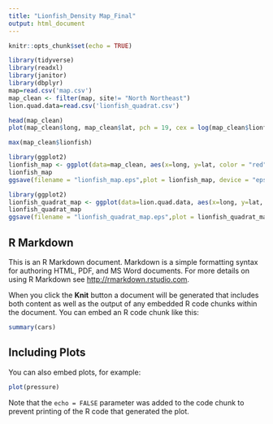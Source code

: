 ```yaml
---
title: "Lionfish_Density Map_Final"
output: html_document
---
```


```r
knitr::opts_chunk$set(echo = TRUE)
```

```r
library(tidyverse)
library(readxl)
library(janitor)
library(dbplyr)
map=read.csv('map.csv')
map_clean <- filter(map, site!= "North Northeast")
lion.quad.data=read.csv('lionfish_quadrat.csv')
```

```r
head(map_clean)
plot(map_clean$long, map_clean$lat, pch = 19, cex = log(map_clean$lionfish+1))

max(map_clean$lionfish)
```

```r
library(ggplot2)
lionfish_map <- ggplot(data=map_clean, aes(x=long, y=lat, color = "red", size = lionfish)) + xlim(-65, -64.55) + ylim(32.1, 32.6) +geom_point(aes(colour = cut(lionfish, c(-Inf, 0, Inf)))) +scale_fill_gradientn(colours=c("blue", "red"), breaks=c(-2,0)) + scale_size_area(max_size = 25) + theme_classic()  #theme(legend.position = "none") 
lionfish_map
ggsave(filename = "lionfish_map.eps",plot = lionfish_map, device = "eps",width = 6,height = 4,dpi = 600)
```


```r
library(ggplot2)
lionfish_quadrat_map <- ggplot(data=lion.quad.data, aes(x=long, y=lat, color = "red", size = lionfish)) + xlim(-65, -64.55) + ylim(32.1, 32.6) +geom_point(aes(colour = cut(lionfish, c(-Inf, 0, Inf)))) +scale_fill_gradientn(colours=c("blue", "red"), breaks=c(-2,0)) + scale_size_area(max_size = 25) + theme_classic()  #theme(legend.position = "none") 
lionfish_quadrat_map
ggsave(filename = "lionfish_quadrat_map.eps",plot = lionfish_quadrat_map, device = "eps",width = 6,height = 4,dpi = 600)
```
## R Markdown

This is an R Markdown document. Markdown is a simple formatting syntax for authoring HTML, PDF, and MS Word documents. For more details on using R Markdown see <http://rmarkdown.rstudio.com>.

When you click the **Knit** button a document will be generated that includes both content as well as the output of any embedded R code chunks within the document. You can embed an R code chunk like this:

```r
summary(cars)
```

## Including Plots

You can also embed plots, for example:

```r
plot(pressure)
```

Note that the `echo = FALSE` parameter was added to the code chunk to prevent printing of the R code that generated the plot.
